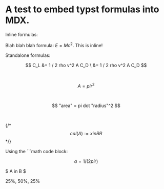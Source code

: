 # A test to embed typst formulas into MDX.

Inline formulas:

Blah blah blah formula: $E = M c^2$. This is inline!


Standalone formulas:

$$
C_L &= 1 / 2 rho v^2 A C_D \
    &= 1 / 2 rho v^2 A C_D
$$

<br/>

$$
A = pi r^2
$$

<br/>

$$
"area" = pi dot "radius"^2
$$

<br/>

{/* $$
cal(A) := { x in RR }
$$ */}


Using the \`\`\`math code block:
```math
a = 1 / (2 pi r)
```

$ A in B $

$25\%$, $50\%$, $25\%$



